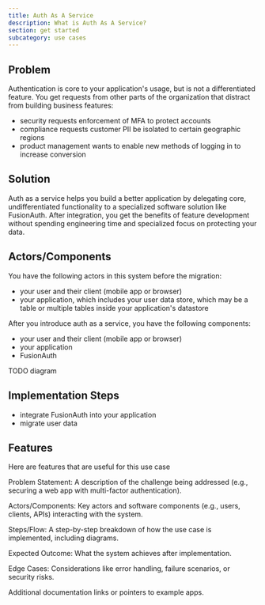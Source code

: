 ```yaml
---
title: Auth As A Service
description: What is Auth As A Service?
section: get started
subcategory: use cases
---
```


## Problem 

Authentication is core to your application's usage, but is not a differentiated feature. You get requests from other parts of the organization that distract from building business features:

- security requests enforcement of MFA to protect accounts
- compliance requests customer PII be isolated to certain geographic regions
- product management wants to enable new methods of logging in to increase conversion

## Solution

Auth as a service helps you build a better application by delegating core, undifferentiated functionality to a specialized software solution like FusionAuth. After integration, you get the benefits of feature development without spending engineering time and specialized focus on protecting your data.

## Actors/Components

You have the following actors in this system before the migration:

* your user and their client (mobile app or browser)
* your application, which includes your user data store, which may be a table or multiple tables inside your application's datastore

After you introduce auth as a service, you have the following components:

* your user and their client (mobile app or browser)
* your application
* FusionAuth

TODO diagram

## Implementation Steps

* integrate FusionAuth into your application
* migrate user data

## Features

Here are features that are useful for this use case

Problem Statement: A description of the challenge being addressed (e.g., securing a web app with multi-factor authentication).

Actors/Components: Key actors and software components (e.g., users, clients, APIs) interacting with the system.

Steps/Flow: A step-by-step breakdown of how the use case is implemented, including diagrams.

Expected Outcome: What the system achieves after implementation.

Edge Cases: Considerations like error handling, failure scenarios, or security risks.

Additional documentation links or pointers to example apps.
